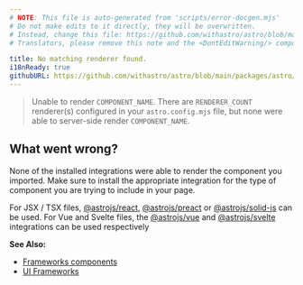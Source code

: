 ```yaml
---
# NOTE: This file is auto-generated from 'scripts/error-docgen.mjs'
# Do not make edits to it directly, they will be overwritten.
# Instead, change this file: https://github.com/withastro/astro/blob/main/packages/astro/src/core/errors/errors-data.ts
# Translators, please remove this note and the <DontEditWarning/> component.

title: No matching renderer found.
i18nReady: true
githubURL: https://github.com/withastro/astro/blob/main/packages/astro/src/core/errors/errors-data.ts
---
```


<DontEditWarning />


> Unable to render `COMPONENT_NAME`. There are `RENDERER_COUNT` renderer(s) configured in your `astro.config.mjs` file, but none were able to server-side render `COMPONENT_NAME`.

## What went wrong?
None of the installed integrations were able to render the component you imported. Make sure to install the appropriate integration for the type of component you are trying to include in your page.

For JSX / TSX files, [@astrojs/react](/vi/guides/integrations-guide/react/), [@astrojs/preact](/vi/guides/integrations-guide/preact/) or [@astrojs/solid-js](/vi/guides/integrations-guide/solid-js/) can be used. For Vue and Svelte files, the [@astrojs/vue](/vi/guides/integrations-guide/vue/) and [@astrojs/svelte](/vi/guides/integrations-guide/svelte/) integrations can be used respectively

**See Also:**
-  [Frameworks components](/vi/guides/framework-components/)
-  [UI Frameworks](/vi/guides/integrations-guide/#official-integrations)


